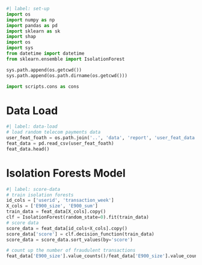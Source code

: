 
```python
#| label: set-up
import os
import numpy as np
import pandas as pd
import sklearn as sk
import shap
import os
import sys
from datetime import datetime
from sklearn.ensemble import IsolationForest

sys.path.append(os.getcwd())
sys.path.append(os.path.dirname(os.getcwd()))

import scripts.cons as cons
```

# Data Load

```python
#| label: data-load
# load random telecom payments data
user_feat_foath = os.path.join('..', 'data', 'report', 'user_feat_data.csv')
feat_data = pd.read_csv(user_feat_foath)
feat_data.head()
```

# Isolation Forests Model

```python
#| label: score-data
# train isolation forests
id_cols = ['userid', 'transaction_week']
X_cols = ['E900_size', 'E900_sum']
train_data = feat_data[X_cols].copy()
clf = IsolationForest(random_state=0).fit(train_data)
# score data
score_data = feat_data[id_cols+X_cols].copy()
score_data['score'] = clf.decision_function(train_data)
score_data = score_data.sort_values(by='score')
```


```python
# count up the number of fraudulent transactions
feat_data['E900_size'].value_counts()/feat_data['E900_size'].value_counts().sum()
```